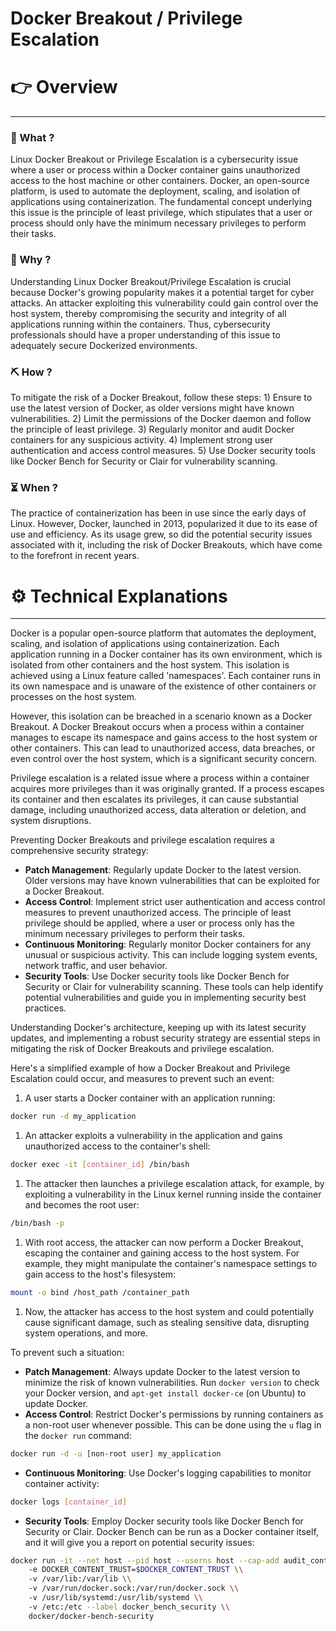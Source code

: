 # Docker Breakout / Privilege Escalation


# 👉 Overview

---

### 👀 What ?

Linux Docker Breakout or Privilege Escalation is a cybersecurity issue where a user or process within a Docker container gains unauthorized access to the host machine or other containers. Docker, an open-source platform, is used to automate the deployment, scaling, and isolation of applications using containerization. The fundamental concept underlying this issue is the principle of least privilege, which stipulates that a user or process should only have the minimum necessary privileges to perform their tasks.


### 🧐 Why ?

Understanding Linux Docker Breakout/Privilege Escalation is crucial because Docker's growing popularity makes it a potential target for cyber attacks. An attacker exploiting this vulnerability could gain control over the host system, thereby compromising the security and integrity of all applications running within the containers. Thus, cybersecurity professionals should have a proper understanding of this issue to adequately secure Dockerized environments.


### ⛏️ How ?

To mitigate the risk of a Docker Breakout, follow these steps: 1) Ensure to use the latest version of Docker, as older versions might have known vulnerabilities. 2) Limit the permissions of the Docker daemon and follow the principle of least privilege. 3) Regularly monitor and audit Docker containers for any suspicious activity. 4) Implement strong user authentication and access control measures. 5) Use Docker security tools like Docker Bench for Security or Clair for vulnerability scanning.


### ⏳ When ?

The practice of containerization has been in use since the early days of Linux. However, Docker, launched in 2013, popularized it due to its ease of use and efficiency. As its usage grew, so did the potential security issues associated with it, including the risk of Docker Breakouts, which have come to the forefront in recent years.


# ⚙️ Technical Explanations

---

Docker is a popular open-source platform that automates the deployment, scaling, and isolation of applications using containerization. Each application running in a Docker container has its own environment, which is isolated from other containers and the host system. This isolation is achieved using a Linux feature called 'namespaces'. Each container runs in its own namespace and is unaware of the existence of other containers or processes on the host system.

However, this isolation can be breached in a scenario known as a Docker Breakout. A Docker Breakout occurs when a process within a container manages to escape its namespace and gains access to the host system or other containers. This can lead to unauthorized access, data breaches, or even control over the host system, which is a significant security concern.

Privilege escalation is a related issue where a process within a container acquires more privileges than it was originally granted. If a process escapes its container and then escalates its privileges, it can cause substantial damage, including unauthorized access, data alteration or deletion, and system disruptions.

Preventing Docker Breakouts and privilege escalation requires a comprehensive security strategy:

- **Patch Management**: Regularly update Docker to the latest version. Older versions may have known vulnerabilities that can be exploited for a Docker Breakout.
- **Access Control**: Implement strict user authentication and access control measures to prevent unauthorized access. The principle of least privilege should be applied, where a user or process only has the minimum necessary privileges to perform their tasks.
- **Continuous Monitoring**: Regularly monitor Docker containers for any unusual or suspicious activity. This can include logging system events, network traffic, and user behavior.
- **Security Tools**: Use Docker security tools like Docker Bench for Security or Clair for vulnerability scanning. These tools can help identify potential vulnerabilities and guide you in implementing security best practices.

Understanding Docker's architecture, keeping up with its latest security updates, and implementing a robust security strategy are essential steps in mitigating the risk of Docker Breakouts and privilege escalation.

Here's a simplified example of how a Docker Breakout and Privilege Escalation could occur, and measures to prevent such an event:

1. A user starts a Docker container with an application running:

```bash
docker run -d my_application

```

1. An attacker exploits a vulnerability in the application and gains unauthorized access to the container's shell:

```bash
docker exec -it [container_id] /bin/bash

```

1. The attacker then launches a privilege escalation attack, for example, by exploiting a vulnerability in the Linux kernel running inside the container and becomes the root user:

```bash
/bin/bash -p

```

1. With root access, the attacker can now perform a Docker Breakout, escaping the container and gaining access to the host system. For example, they might manipulate the container's namespace settings to gain access to the host's filesystem:

```bash
mount -o bind /host_path /container_path

```

1. Now, the attacker has access to the host system and could potentially cause significant damage, such as stealing sensitive data, disrupting system operations, and more.

To prevent such a situation:

- **Patch Management**: Always update Docker to the latest version to minimize the risk of known vulnerabilities. Run `docker version` to check your Docker version, and `apt-get install docker-ce` (on Ubuntu) to update Docker.
- **Access Control**: Restrict Docker's permissions by running containers as a non-root user whenever possible. This can be done using the `u` flag in the `docker run` command:

```bash
docker run -d -u [non-root user] my_application

```

- **Continuous Monitoring**: Use Docker's logging capabilities to monitor container activity:

```bash
docker logs [container_id]

```

- **Security Tools**: Employ Docker security tools like Docker Bench for Security or Clair. Docker Bench can be run as a Docker container itself, and it will give you a report on potential security issues:

```bash
docker run -it --net host --pid host --userns host --cap-add audit_control \\
    -e DOCKER_CONTENT_TRUST=$DOCKER_CONTENT_TRUST \\
    -v /var/lib:/var/lib \\
    -v /var/run/docker.sock:/var/run/docker.sock \\
    -v /usr/lib/systemd:/usr/lib/systemd \\
    -v /etc:/etc --label docker_bench_security \\
    docker/docker-bench-security

```
